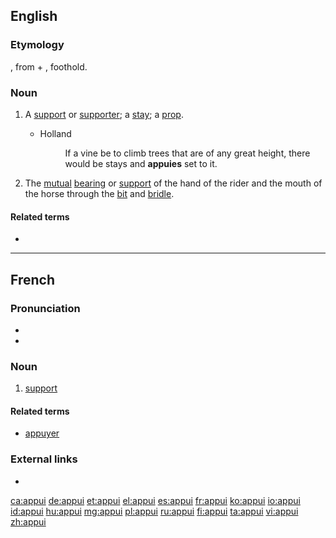==English==

===Etymology===
{{etyl|fr|en}}, from {{etyl|la|en}} {{lena}} {{m|la|ad}} + {{m|la|podium}}, foothold.

===Noun===
{{en-noun|s|appuies}}

# {{label|en|obsolete}} A [[support]] or [[supporter]]; a [[stay]]; a [[prop]].
#* Holland
#*: If a vine be to climb trees that are of any great height, there would be stays and '''appuies''' set to it.
# {{lb|en|horse-riding}} The [[mutual]] [[bearing]] or [[support]] of the hand of the rider and the mouth of the horse through the [[bit]] and [[bridle]].

====Related terms====
* {{l|en|point d'appui}}

{{Webster 1913}}

----

==French==

===Pronunciation===
* {{IPA|/apɥi/|lang=fr}}
* {{audio|Fr-appui.ogg|audio|lang=fr}}

===Noun===
{{fr-noun|m}}

# [[support]]

====Related terms====
* [[appuyer]]

===External links===
* {{R:TLFi}}

[[ca:appui]]
[[de:appui]]
[[et:appui]]
[[el:appui]]
[[es:appui]]
[[fr:appui]]
[[ko:appui]]
[[io:appui]]
[[id:appui]]
[[hu:appui]]
[[mg:appui]]
[[pl:appui]]
[[ru:appui]]
[[fi:appui]]
[[ta:appui]]
[[vi:appui]]
[[zh:appui]]